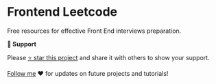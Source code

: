 # Frontend Leetcode

Free resources for effective Front End interviews preparation.

**🙏 Support**

Please [⭐️ star this project](https://github.com/bgwebagency/frontendleetcode.com) and share it with others to show your support.

[Follow me](https://github.com/kirandash) ❤️ for updates on future projects and tutorials!
